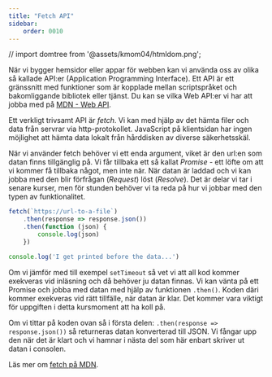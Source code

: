 ```yaml
---
title: "Fetch API" 
sidebar:
    order: 0010
---
```


// import domtree from '@assets/kmom04/htmldom.png';

När vi bygger hemsidor eller appar för webben kan vi använda oss av olika så kallade API:er (Application Programming Interface). Ett API är ett gränssnitt med funktioner som är kopplade mellan scriptspråket och bakomliggande bibliotek eller tjänst. Du kan se vilka Web API:er vi har att jobba med på [MDN - Web API](https://developer.mozilla.org/en-US/docs/Web/API).

Ett verkligt trivsamt API är *fetch*. Vi kan med hjälp av det hämta filer och data från servrar via http-protokollet. JavaScript på klientsidan har ingen möjlighet att hämta data lokalt från hårddisken av diverse säkerhetsskäl.

När vi använder fetch behöver vi ett enda argument, viket är den url:en som datan finns tillgänglig på. Vi får tillbaka ett så kallat *Promise* - ett löfte om att vi kommer få tillbaka något, men inte när. När datan är laddad och vi kan jobba med den blir förfrågan (*Request*) löst (*Resolve*). Det är delar vi tar i senare kurser, men för stunden behöver vi ta reda på hur vi jobbar med den typen av funktionalitet.

```js title="fetch function"
fetch(`https://url-to-a-file`)
    .then(response => response.json())
    .then(function (json) {
        console.log(json)
    })

console.log('I get printed before the data...')
```

Om vi jämför med till exempel `setTimeout` så vet vi att all kod kommer exekveras vid inläsning och då behöver ju datan finnas. Vi kan vänta på ett Promise och jobba med datan med hjälp av funktionen `.then()`. Koden däri kommer exekveras vid rätt tillfälle, när datan är klar. Det kommer vara viktigt för uppgiften i detta kursmoment att ha koll på.

Om vi tittar på koden ovan så i första delen: `.then(response => response.json())` så returneras datan konverterad till JSON. Vi fångar upp den när det är klart och vi hamnar i nästa del som här enbart skriver ut datan i consolen.

Läs mer om [fetch på MDN](https://developer.mozilla.org/en-US/docs/Web/API/Fetch_API).